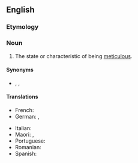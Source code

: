 ==English==

===Etymology===
{{suffix|en|meticulous|ness}}

===Noun===
{{en-noun|-}}

# The state or characteristic of being [[meticulous]].

====Synonyms====
* {{l|en|meticulosity}}, {{l|en|painstakingness}}, {{l|en|scrupulousness}}

====Translations====
{{trans-top|state or characteristic of being meticulous}}
* French: {{t+|fr|méticulosité|f}}
* German: {{t+|de|Akribie|f}}, {{t|de|peinliche Genauigkeit|f}}
{{trans-mid}}
* Italian: {{t+|it|meticolosità|f}}
* Maori: {{t|mi|mārehetanga}}, {{t|mi|uhupohotanga}}
* Portuguese: {{t+|pt|meticulosidade|f}}
* Romanian: {{t+|ro|meticulozitate|f}}
* Spanish: {{t+|es|meticulosidad|f}}
{{trans-bottom}}